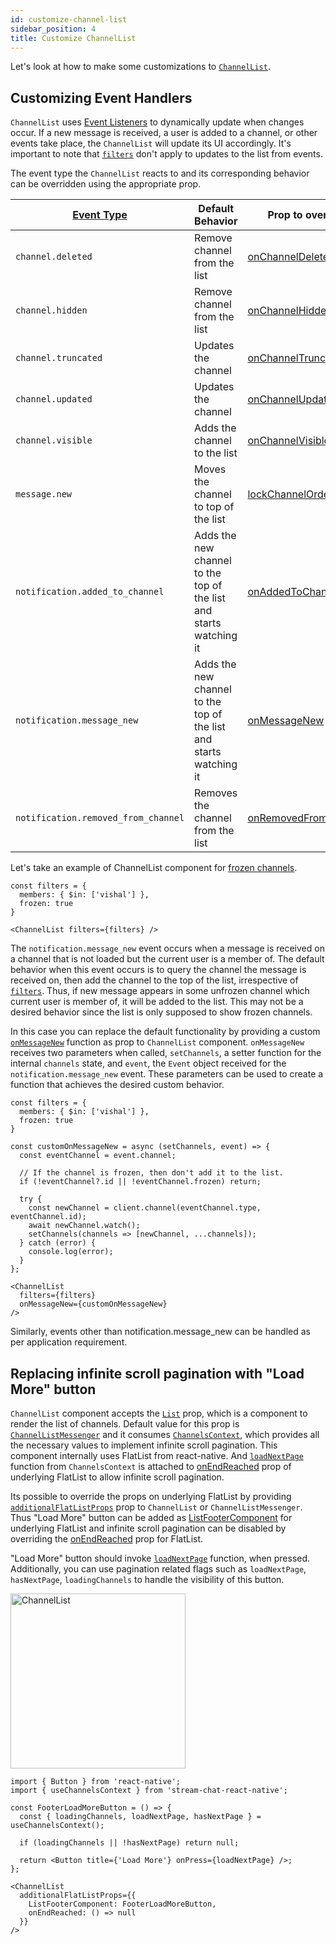 ```yaml
---
id: customize-channel-list
sidebar_position: 4
title: Customize ChannelList
---
```



Let's look at how to make some customizations to [`ChannelList`](../core-components/channel_list.mdx).

## Customizing Event Handlers

`ChannelList` uses [Event Listeners](https://getstream.io/chat/docs/javascript/event_listening/?language=javascript) to dynamically update when changes occur.
If a new message is received, a user is added to a channel, or other events take place, the `ChannelList` will update its UI accordingly.
It's important to note that [`filters`](../core-components/channel_list.mdx#filters) don't apply to updates to the list from events.

The event type the `ChannelList` reacts to and its corresponding behavior can be overridden using the appropriate prop.

| [Event Type](https://getstream.io/chat/docs/javascript/event_object/?language=javascript) | Default Behavior | Prop to override |
| - | - | - |
| `channel.deleted` | Remove channel from the list | [onChannelDeleted](../core-components/channel_list.mdx#onchanneldeleted) |
| `channel.hidden` | Remove channel from the list | [onChannelHidden](../core-components/channel_list.mdx#onchannelhidden) |
| `channel.truncated` | Updates the channel | [onChannelTruncated](../core-components/channel_list.mdx#onchanneltruncated) |
| `channel.updated` | Updates the channel | [onChannelUpdated](../core-components/channel_list.mdx#onchannelupdated) |
| `channel.visible` | Adds the channel to the list | [onChannelVisible](../core-components/channel_list.mdx#onchannelvisible) |
| `message.new` | Moves the channel to top of the list | [lockChannelOrder](../core-components/channel_list.mdx#lockchannelorder) |
| `notification.added_to_channel` | Adds the new channel to the top of the list and starts watching it | [onAddedToChannel](../core-components/channel_list.mdx#onaddedtochannel) |
| `notification.message_new` | Adds the new channel to the top of the list and starts watching it | [onMessageNew](../core-components/channel_list.mdx#onmessagenew) |
| `notification.removed_from_channel` | Removes the channel from the list | [onRemovedFromChannel](../core-components/channel_list.mdx#onremovedfromchannel) |

Let's take an example of ChannelList component for [frozen channels](https://getstream.io/chat/docs/javascript/freezing_channels/).

```tsx
const filters = {
  members: { $in: ['vishal'] },
  frozen: true
}

<ChannelList filters={filters} />
```

The `notification.message_new` event occurs when a message is received on a channel that is not loaded but the current user is a member of.
The default behavior when this event occurs is to query the channel the message is received on, then add the channel to the top of the list, irrespective of [`filters`](../core-components/channel_list.mdx#filters).
Thus, if new message appears in some unfrozen channel which current user is member of, it will be added to the list.
This may not be a desired behavior since the list is only supposed to show frozen channels.

In this case you can replace the default functionality by providing a custom [`onMessageNew`](../core-components/channel_list.mdx#onmessagenew) function as prop to `ChannelList` component.
`onMessageNew` receives two parameters when called, `setChannels`, a setter function for the internal `channels` state, and `event`, the `Event` object received for the `notification.message_new` event.
These parameters can be used to create a function that achieves the desired custom behavior.

```tsx {6-19,23}
const filters = {
  members: { $in: ['vishal'] },
  frozen: true
}

const customOnMessageNew = async (setChannels, event) => {
  const eventChannel = event.channel;

  // If the channel is frozen, then don't add it to the list.
  if (!eventChannel?.id || !eventChannel.frozen) return;

  try {
    const newChannel = client.channel(eventChannel.type, eventChannel.id);
    await newChannel.watch();
    setChannels(channels => [newChannel, ...channels]);
  } catch (error) {
    console.log(error);
  }
};

<ChannelList
  filters={filters}
  onMessageNew={customOnMessageNew}
/>
```

Similarly, events other than notification.message_new can be handled as per application requirement.

## Replacing infinite scroll pagination with "Load More" button

<div style={{ display: 'flex', justifyContent: 'space-between' }}>
<div>

`ChannelList` component accepts the [`List`](../core-components/channel_list.mdx#list) prop, which is a component to render the list of channels.
Default value for this prop is [`ChannelListMessenger`](../ui-components/channel_list_messenger.mdx) and it consumes [`ChannelsContext`](../contexts/channels_context.mdx), which provides all the necessary values to implement infinite scroll pagination.
This component internally uses FlatList from react-native. And [`loadNextPage`](../contexts/channels_context.mdx#loadnextpage) function
from `ChannelsContext` is attached to [onEndReached](https://reactnative.dev/docs/flatlist#onendreached) prop of underlying FlatList to allow infinite scroll pagination.

Its possible to override the props on underlying FlatList by providing [`additionalFlatListProps`](../core-components/channel_list.mdx#additionalflatlistprops) prop to `ChannelList` or `ChannelListMessenger`.
Thus "Load More" button can be added as [ListFooterComponent](https://reactnative.dev/docs/flatlist#listfootercomponent) for underlying FlatList and infinite scroll pagination can be disabled by overriding
the [onEndReached](https://reactnative.dev/docs/flatlist#onendreached) prop for FlatList.

"Load More" button should invoke [`loadNextPage`](../contexts/channels_context.mdx#loadnextpage) function, when pressed.
Additionally, you can use pagination related flags such as `loadNextPage`, `hasNextPage`, `loadingChannels` to handle the visibility of this button.

</div>
<img src={loadMoreButton} alt="ChannelList" width="280" style={{ objectFit: 'contain', paddingBottom: '8px', paddingLeft: '8px' }} />
</div>

```tsx
import { Button } from 'react-native';
import { useChannelsContext } from 'stream-chat-react-native';

const FooterLoadMoreButton = () => {
  const { loadingChannels, loadNextPage, hasNextPage } = useChannelsContext();

  if (loadingChannels || !hasNextPage) return null;

  return <Button title={'Load More'} onPress={loadNextPage} />;
};

<ChannelList 
  additionalFlatListProps={{
    ListFooterComponent: FooterLoadMoreButton,
    onEndReached: () => null
  }}
/>
```
